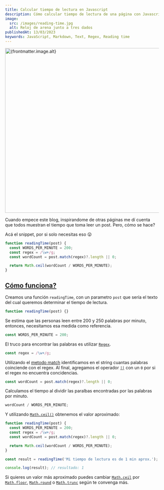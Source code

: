 ```yaml
---
title: Calcular tiempo de lectura en Javascript
description: Cómo calcular tiempo de lectura de una página con Javascript sin utilizar dependencias
image:
  src: /images/reading-time.jpg
  alt: Reloj de arena junto a tres dados
publishedAt: 13/03/2023
keywords: JavaScript, Markdown, Text, Regex, Reading time
---
```


<img
  src={frontmatter.image.src}
  alt={frontmatter.image.alt}
  width="810"
  height="540"
/>

Cuando empece este blog, inspirandome de otras páginas me dí cuenta que todos muestran el tiempo que toma leer un post. Pero, cómo se hace?

Acá el snippet, por si solo necesitas eso 😛

```js
function readingTime(post) {
  const WORDS_PER_MINUTE = 200;
  const regex = /\w+/g;
  const wordCount = post.match(regex)?.length || 0;

  return Math.ceil(wordCount / WORDS_PER_MINUTE);
}
```

## [Cómo funciona?](#cómo-funciona)

Creamos una función `readingTime`, con un parametro `post` que sería el texto del cual queremos determinar el tiempo de lectura.

```js
function readingTime(post) {}
```

Se estima que las personas leen entre 200 y 250 palabras por minuto, entonces, necesitamos esa medida como referencia.

```js
const WORDS_PER_MINUTE = 200;
```

El truco para encontrar las palabras es utilizar [`Regex`](https://developer.mozilla.org/en-US/docs/Web/JavaScript/Guide/Regular_Expressions).

```js
const regex = /\w+/g;
```

Utilizando el [metodo match](https://developer.mozilla.org/en-US/docs/Web/JavaScript/Reference/Global_Objects/String/match) identificamos en el string cuantas palabras coinciende con el regex. Al final, agregamos el operador [`||`](https://developer.mozilla.org/en-US/docs/Web/JavaScript/Reference/Operators/Logical_OR_assignment) con un `0` por si el regex no encuentra concidencias.

```js
const wordCount = post.match(regex)?.length || 0;
```

Calculamos el tiempo al dividir las paralbas encontradas por las palabras por minuto.

```js
wordCount / WORDS_PER_MINUTE;
```

Y utilizando [`Math.ceil()`](https://developer.mozilla.org/en-US/docs/Web/JavaScript/Reference/Global_Objects/Math/ceil) obtenemos el valor aproximado:

```js
function readingTime(post) {
  const WORDS_PER_MINUTE = 200;
  const regex = /\w+/g;
  const wordCount = post.match(regex)?.length || 0;

  return Math.ceil(wordCount / WORDS_PER_MINUTE);
}

const result = readingTime('Mi tiempo de lectura es de 1 min aprox.');

console.log(result); // resultado: 1
```

Si quieres un valor más aproximado puedes cambiar [`Math.ceil`](https://developer.mozilla.org/en-US/docs/Web/JavaScript/Reference/Global_Objects/Math/ceil) por [`Math.floor`](https://developer.mozilla.org/en-US/docs/Web/JavaScript/Reference/Global_Objects/Math/floor), [`Math.round`](https://developer.mozilla.org/en-US/docs/Web/JavaScript/Reference/Global_Objects/Math/round) o [`Math.trunc`](https://developer.mozilla.org/en-US/docs/Web/JavaScript/Reference/Global_Objects/Math/trunc) según te convenga más.
